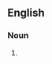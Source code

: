 {{also|knuckle draggers|knuckle-draggers}}

==English==

===Noun===
{{head|en|noun form}}

# {{plural of|en|knuckledragger}}